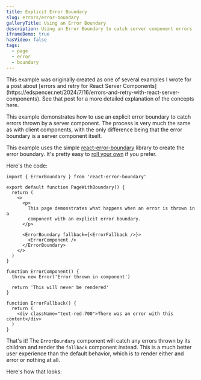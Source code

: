 ```yaml
---
title: Explicit Error Boundary
slug: errors/error-boundary
galleryTitle: Using an Error Boundary
description: Using an Error Boundary to catch server component errors
iframeDemo: true
hasVideo: false
tags:
  - page
  - error
  - boundary
---
```


<Callout type="note">
  This example was originally created as one of several examples I wrote for a
  post about [errors and retry for React Server
  Components](https://edspencer.net/2024/7/16/errors-and-retry-with-react-server-components).
  See that post for a more detailed explanation of the concepts here.
</Callout>

This example demonstrates how to use an explicit error boundary to catch errors thrown by a server component. The process is very much the same as with client components, with the only difference being that the error boundary is a server component itself.

This example uses the simple [react-error-boundary](https://github.com/bvaughn/react-error-boundary) library to create the error boundary. It's pretty easy to [roll your own](https://react.dev/reference/react/Component#catching-rendering-errors-with-an-error-boundary) if you prefer.

Here's the code:

```page.tsx
import { ErrorBoundary } from 'react-error-boundary'

export default function PageWithBoundary() {
  return (
    <>
      <p>
        This page demonstrates what happens when an error is thrown in a
        component with an explicit error boundary.
      </p>

      <ErrorBoundary fallback={<ErrorFallback />}>
        <ErrorComponent />
      </ErrorBoundary>
    </>
  )
}

function ErrorComponent() {
  throw new Error('Error thrown in component')

  return 'This will never be rendered'
}

function ErrorFallback() {
  return (
    <div className="text-red-700">There was an error with this content</div>
  )
}
```

That's it! The `ErrorBoundary` component will catch any errors thrown by its children and render the `fallback` component instead. This is a much better user experience than the default behavior, which is to render either and error or nothing at all.

Here's how that looks:

<Figure
  src="/videos/errors/error-boundary/error-boundary.png"
  caption="This is what you will see when an error is thrown in a component with an error boundary"
/>
